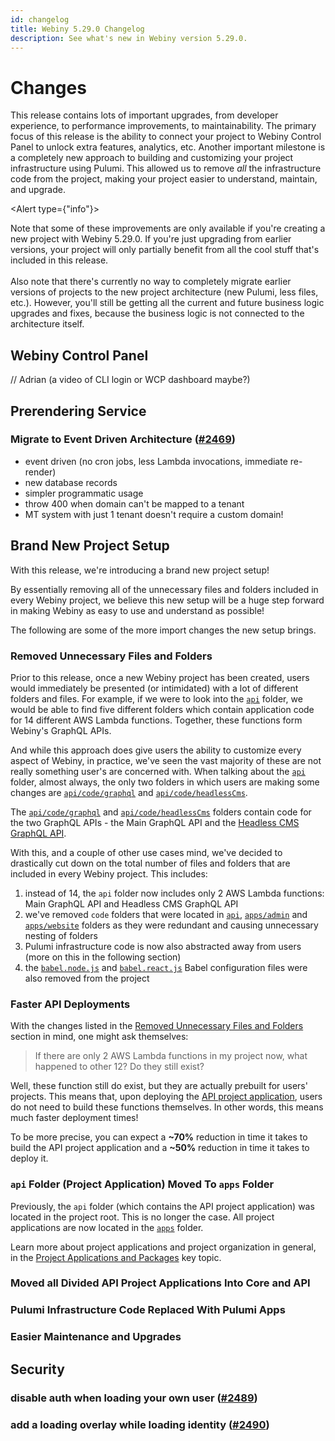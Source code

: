 ```yaml
---
id: changelog
title: Webiny 5.29.0 Changelog
description: See what's new in Webiny version 5.29.0.
---
```



# Changes

This release contains lots of important upgrades, from developer experience, to performance improvements, to maintainability. The primary focus of this release is the ability to connect your project to Webiny Control Panel to unlock extra features, analytics, etc. Another important milestone is a completely new approach to building and customizing your project infrastructure using Pulumi. This allowed us to remove _all_ the infrastructure code from the project, making your project easier to understand, maintain, and upgrade.

<Alert type={"info"}>
  
  Note that some of these improvements are only available if you're creating a new project with Webiny 5.29.0. If you're just upgrading from earlier versions, your project will only partially benefit from all the cool stuff that's included in this release. 
  <br/><br/>
  Also note that there's currently no way to completely migrate earlier versions of projects to the new project architecture (new Pulumi, less files, etc.). However, you'll still be getting all the current and future business logic upgrades and fixes, because the business logic is not connected to the architecture itself.
  
</Alert>

## Webiny Control Panel

// Adrian (a video of CLI login or WCP dashboard maybe?)

## Prerendering Service

### Migrate to Event Driven Architecture ([#2469](https://github.com/webiny/webiny-js/pull/2469))
 - event driven (no cron jobs, less Lambda invocations, immediate re-render)
 - new database records
 - simpler programmatic usage
 - throw 400 when domain can't be mapped to a tenant
 - MT system with just 1 tenant doesn't require a custom domain!

## Brand New Project Setup

With this release, we're introducing a brand new project setup! 

By essentially removing all of the unnecessary files and folders included in every Webiny project, we believe this new setup will be a huge step forward in making Webiny as easy to use and understand as possible! 

The following are some of the more import changes the new setup brings.

### Removed Unnecessary Files and Folders

Prior to this release, once a new Webiny project has been created, users would immediately be presented (or intimidated) with a lot of different folders and files. For example, if we were to look into the [`api`](https://github.com/webiny/webiny-js/tree/v5.28.0/api/code) folder, we would be able to find five different folders which contain application code for 14 different AWS Lambda functions. Together, these functions form Webiny's GraphQL APIs.

And while this approach does give users the ability to customize every aspect of Webiny, in practice, we've seen the vast majority of these are not really something user's are concerned with. When talking about the [`api`](https://github.com/webiny/webiny-js/tree/v5.28.0/api/code) folder, almost always, the only two folders in which users are making some changes are [`api/code/graphql`](https://github.com/webiny/webiny-js/tree/v5.28.0/api/code/graphql) and [`api/code/headlessCms`](https://github.com/webiny/webiny-js/tree/v5.28.0/api/code/headlessCms).

<Alert type="info" title="Project Applications">

The [`api/code/graphql`](https://github.com/webiny/webiny-js/tree/v5.28.0/api/code/graphql) and [`api/code/headlessCms`](https://github.com/webiny/webiny-js/tree/v5.28.0/api/code/headlessCms) folders contain code for the two GraphQL APIs - the Main GraphQL API and the [Headless CMS GraphQL API](/docs/headless-cms/basics/using-graphql-api).

</Alert>

With this, and a couple of other use cases mind, we've decided to drastically cut down on the total number of files and folders that are included in every Webiny project. This includes:

1. instead of 14, the `api` folder now includes only 2 AWS Lambda functions: Main GraphQL API and Headless CMS GraphQL API
2. we've removed `code` folders that were located in [`api`](https://github.com/webiny/webiny-js/tree/v5.28.0/api), [`apps/admin`](https://github.com/webiny/webiny-js/tree/v5.28.0/apps/admin) and [`apps/website`](https://github.com/webiny/webiny-js/tree/v5.28.0/apps/website) folders as they were redundant and causing unnecessary nesting of folders
3. Pulumi infrastructure code is now also abstracted away from users (more on this in the following section) 
4. the [`babel.node.js`](https://github.com/webiny/webiny-js/blob/v5.28.0/.babel.node.js) and [`babel.react.js`](https://github.com/webiny/webiny-js/blob/v5.28.0/.babel.react.js) Babel configuration files were also removed from the project 

### Faster API Deployments

With the changes listed in the [Removed Unnecessary Files and Folders](/docs/release-notes/5.29.0/changelog#removed-unnecessary-files-and-folders) section in mind, one might ask themselves:
 
> If there are only 2 AWS Lambda functions in my project now, what happened to other 12? Do they still exist?

Well, these function still do exist, but they are actually prebuilt for users' projects. This means that, upon deploying the [API project application](/docs/architecture/api/introduction), users do not need to build these functions themselves. In other words, this means much faster deployment times! 

To be more precise, you can expect a **~70%** reduction in time it takes to build the API project application and a **~50%** reduction in time it takes to deploy it. 

### `api` Folder (Project Application) Moved To `apps` Folder

Previously, the `api` folder (which contains the API project application) was located in the project root. This is no longer the case. All project applications are now located in the [`apps`](https://github.com/webiny/webiny-js/tree/v5/apps) folder.  

<Alert type="info" title="Project Applications">

Learn more about project applications and project organization in general, in the [Project Applications and Packages](../../core-development-concepts/project-organization/project-applications-and-packages) key topic.

</Alert>


### Moved all Divided API Project Applications Into Core and API


### Pulumi Infrastructure Code Replaced With Pulumi Apps
 
### Easier Maintenance and Upgrades
 

## Security

### disable auth when loading your own user ([#2489](https://github.com/webiny/webiny-js/pull/2489))
### add a loading overlay while loading identity ([#2490](https://github.com/webiny/webiny-js/pull/2490))
